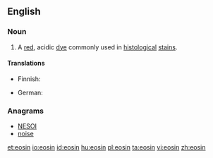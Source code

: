 ==English==
{{wikipedia}}

===Noun===
{{en-noun|s|-}}

# A [[red]], acidic [[dye]] commonly used in [[histological]] [[stain]]s.

====Translations====
{{trans-top|red, acidic dye}}
* Finnish: {{t-|fi|eosiini}}
{{trans-mid}}
* German: {{t-|de|Eosin|n}}
{{trans-bottom}}

===Anagrams===
* [[NESOI#English|NESOI]]
* [[noise#English|noise]]

[[et:eosin]]
[[io:eosin]]
[[id:eosin]]
[[hu:eosin]]
[[pl:eosin]]
[[ta:eosin]]
[[vi:eosin]]
[[zh:eosin]]